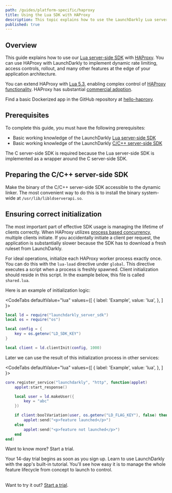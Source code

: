 ```yaml
---
path: /guides/platform-specific/haproxy
title: Using the Lua SDK with HAProxy
description: This topic explains how to use the LaunchDarkly Lua server-side SDK with HAProxy.
published: true
---
```


## Overview

This guide explains how to use our [Lua server-side SDK](https://github.com/launchdarkly/lua-server-sdk) with [HAProxy](https://www.haproxy.org/). You can use HAProxy with LaunchDarkly to implement dynamic rate limiting, access controls, rollout, and many other features at the edge of your application architecture.

You can extend HAProxy with [Lua 5.3](https://www.lua.org/manual/5.3/), enabling complex control of [HAProxy functionality](http://www.arpalert.org/src/haproxy-lua-api/2.1/index.html). HAProxy has substantial [commercial adoption](https://www.haproxy.org/they-use-it.html).

Find a basic Dockerized app in the GitHub repository at [hello-haproxy](https://github.com/launchdarkly/hello-haproxy).

## Prerequisites

To complete this guide, you must have the following prerequisites:

* Basic working knowledge of the LaunchDarkly [Lua server-side SDK](/sdk/server-side/lua)
* Basic working knowledge of the LaunchDarkly [C/C++ server-side SDK](/sdk/server-side/c-c--)

The C server-side SDK is required because the Lua server-side SDK is implemented as a wrapper around the C server-side SDK.

## Preparing the C/C++ server-side SDK

Make the binary of the C/C++ server-side SDK accessible to the dynamic linker. The most convenient way to do this is to install the binary system-wide at `/usr/lib/libldserverapi.so`.

## Ensuring correct initialization

The most important part of effective SDK usage is managing the lifetime of clients correctly. When HAProxy utilizes [process based concurrency](https://stackoverflow.com/questions/4315292/concurrency-processes-vs-threads), multiple clients initiate. If you accidentally initiate a client per request, the application is substantially slower because the SDK has to download a fresh ruleset from LaunchDarkly.

For ideal operations, initialize each HAProxy worker process exactly once. You can do this with the `lua-load` directive under `global`. This directive executes a script when a process is freshly spawned. Client initialization should reside in this script. In the example below, this file is called `shared.lua`.

Here is an example of initialization logic:

<CodeTabs
  defaultValue="lua"
  values={[
    { label: 'Example', value: 'lua', },
  ]
}>
<CodeTabItem value="lua">

```lua
local ld = require("launchdarkly_server_sdk")
local os = require("os")

local config = {
    key = os.getenv("LD_SDK_KEY")
}

local client = ld.clientInit(config, 1000)
```

</CodeTabItem>
</CodeTabs>

Later we can use the result of this initialization process in other services:

<CodeTabs
  defaultValue="lua"
  values={[
    { label: 'Example', value: 'lua', },
  ]
}>
<CodeTabItem value="lua">

```lua
core.register_service("launchdarkly", "http", function(applet)
    applet:start_response()

    local user = ld.makeUser({
        key = "abc"
    })

    if client:boolVariation(user, os.getenv("LD_FLAG_KEY"), false) then
        applet:send("<p>feature launched</p>")
    else
        applet:send("<p>feature not launched</p>")
    end
end)
```

</CodeTabItem>
</CodeTabs>

<Callout intent="primary">
<CalloutTitle>Want to know more? Start a trial.</CalloutTitle>
<CalloutDescription>

Your 14-day trial begins as soon as you sign up. Learn to use LaunchDarkly with the app's built-in tutorial. You'll see how easy it is to manage the whole feature lifecycle from concept to launch to control.<br/><br/>

Want to try it out? [Start a trial](https://launchdarkly.com/start-trial/).

</CalloutDescription>
</Callout>
